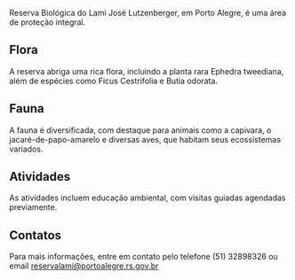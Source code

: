 Reserva Biológica do Lami José Lutzenberger, em Porto Alegre, é uma área de proteção integral.

## Flora

A reserva abriga uma rica flora, incluindo a planta rara Ephedra tweediana, além de espécies como Ficus Cestrifolia e Butia odorata.

## Fauna

A fauna é diversificada, com destaque para animais como a capivara, o jacaré-de-papo-amarelo e diversas aves, que habitam seus ecossistemas variados.

## Atividades

As atividades incluem educação ambiental, com visitas guiadas agendadas previamente.

## Contatos

Para mais informações, entre em contato pelo telefone (51) 32898326 ou email reservalami@portoalegre.rs.gov.br